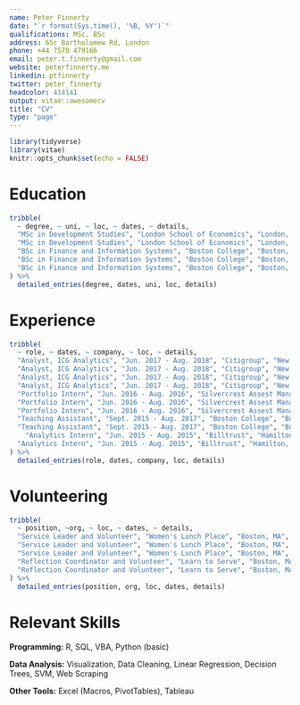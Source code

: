 ```yaml
---
name: Peter Finnerty
date: "`r format(Sys.time(), '%B, %Y')`"
qualifications: MSc, BSc
address: 65c Bartholomew Rd, London
phone: +44 7570 479166
email: peter.t.finnerty@gmail.com
website: peterfinnerty.me
linkedin: ptfinnerty
twitter: peter_finnerty
headcolor: 414141
output: vitae::awesomecv
title: "CV"
type: "page"
---
```


```r
library(tidyverse)
library(vitae)
knitr::opts_chunk$set(echo = FALSE)
```

# Education
```r
tribble(
  ~ degree, ~ uni, ~ loc, ~ dates, ~ details,
  "MSc in Development Studies", "London School of Economics", "London, UK", "Aug. 2018 - Aug. 2019", "Thesis: 'Credit Scoring in Kenyan Digital Financial Services'",
  "MSc in Development Studies", "London School of Economics", "London, UK", "Aug. 2018 - Aug. 2019", "Authored and presented report for UNDP: 'Cooperative Entrepreneurship for Syrians and Host Communities'",
  "BSc in Finance and Information Systems", "Boston College", "Boston, MA", "Aug. 2013 - May 2017", "GPA of 3.750, Magna Cum Laude",
  "BSc in Finance and Information Systems", "Boston College", "Boston, MA", "Aug. 2013 - May 2017", "4Boston Council, Geology Club Treasurer, Alpha Sigma Nu Honor Society",
  "BSc in Finance and Information Systems", "Boston College", "Boston, MA", "Aug. 2013 - May 2017", "Social Eyes Journal Publication: 'Student Debt in America:Differences in Media and Theory'"
) %>% 
  detailed_entries(degree, dates, uni, loc, details)
```

# Experience
```r
tribble(
  ~ role, ~ dates, ~ company, ~ loc, ~ details,
  "Analyst, ICG Analytics", "Jun. 2017 - Aug. 2018", "Citigroup", "New York, NY", "Led analysis of Citi’s financial technology investments, aligning investments with emerging trends",
  "Analyst, ICG Analytics", "Jun. 2017 - Aug. 2018", "Citigroup", "New York, NY", "Created R tools to automate analysis and reporting of RoBC and client coverage",
  "Analyst, ICG Analytics", "Jun. 2017 - Aug. 2018", "Citigroup", "New York, NY", "Implemented and taught R for statistical consulting team",
  "Analyst, ICG Analytics", "Jun. 2017 - Aug. 2018", "Citigroup", "New York, NY", "Developed Excel models to project banking revenue for VC funded clients and identify problematic coverage",
  "Portfolio Intern", "Jun. 2016 - Aug. 2016", "Silvercrest Assest Management", "New York, NY", "Led the transfer of a remote team's fund and investor data into a centralized database",
  "Portfolio Intern", "Jun. 2016 - Aug. 2016", "Silvercrest Assest Management", "New York, NY", "Created VBA tools to aggregate historical fund data and track portfolio performance",
  "Portfolio Intern", "Jun. 2016 - Aug. 2016", "Silvercrest Assest Management", "New York, NY", "Analyzed returns from proprietary trading strategies and stock screening protocols",
  "Teaching Assistant", "Sept. 2015 - Aug. 2017", "Boston College", "Boston, MA", "Led biweekly discussions on classic philosophy and theology",
  "Teaching Assistant", "Sept. 2015 - Aug. 2017", "Boston College", "Boston, MA", "Assisted freshmen in the transition to college through individual mentoring",
    "Analytics Intern", "Jun. 2015 - Aug. 2015", "Billtrust", "Hamilton, NJ", "Analyzed marketing emails to maximize open rates and train sales teams",
  "Analytics Intern", "Jun. 2015 - Aug. 2015", "Billtrust", "Hamilton, NJ", "Presented data-driven recommendations to improve marketing spend"
) %>%
  detailed_entries(role, dates, company, loc, details)
```

# Volunteering
```r
tribble(
  ~ position, ~org, ~ loc, ~ dates, ~ details,
  "Service Leader and Volunteer", "Women's Lunch Place", "Boston, MA", "Sep. 2013 - May 2017", "Worked as a kitchen aid for four hours every week from Freshman to Senior year",
  "Service Leader and Volunteer", "Women's Lunch Place", "Boston, MA", "Sep. 2013 - May 2017", "Coordinated schedules for 14 volunteers and led weekly reflection meetings",
  "Service Leader and Volunteer", "Women's Lunch Place", "Boston, MA", "Sep. 2013 - May 2017", "Lead speaker for 400+ person Spring conference",
  "Reflection Coordinator and Volunteer", "Learn to Serve", "Boston, MA", "Sep. 2013 - May. 2015", "Taught SAT and ACT prep to high schoolers and worked on job skills with new immigrants",
  "Reflection Coordinator and Volunteer", "Learn to Serve", "Boston, MA", "Sep. 2013 - May. 2015", "Organised group activites centered on increasing volunteer impact"
) %>% 
  detailed_entries(position, org, loc, dates, details)
```

# Relevant Skills

**Programming:** R, SQL, VBA, Python (basic)

**Data Analysis:** Visualization, Data Cleaning, Linear Regression, Decision Trees, SVM, Web Scraping

**Other Tools:** Excel (Macros, PivotTables), Tableau


